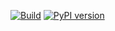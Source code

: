 [![Build](https://github.com/front-matter/commonmeta-py/actions/workflows/build.yml/badge.svg)](https://github.com/front-matter/commonmeta-py/actions/workflows/build.yml)
[![PyPI version](https://badge.fury.io/py/commonmeta-py.svg)](https://badge.fury.io/py/commonmeta-py)
